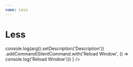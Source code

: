 ```yaml
---
name: Less
---
```



# Less

<Playground>
  <Silent 
    config={
        SilentConfig.create()
        .addCommand(SilentCommand.with('First Option', (arg) => console.log(arg)).setDescription('Description'))
        .addCommand(SilentCommand.with('Reload Window', () => console.log('Reload Window')))
    }
  />
</Playground>
